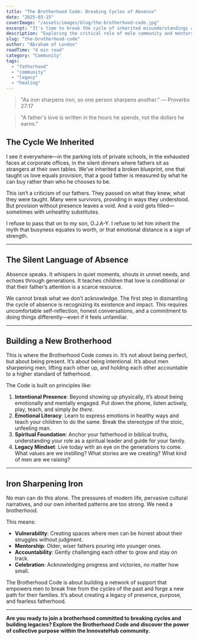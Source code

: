 ```yaml
---
title: "The Brotherhood Code: Breaking Cycles of Absence"
date: "2025-03-15"
coverImage: "/assets/images/blog/the-brotherhood-code.jpg"
excerpt: "It's time to break the cycle of inherited misunderstandings about fatherhood."
description: "Exploring the critical role of male community and mentorship in breaking negative cycles and fostering responsible, present fatherhood."
slug: "the-brotherhood-code"
author: "Abraham of London"
readTime: "4 min read"
category: "Community"
tags:
  - "fatherhood"
  - "community"
  - "legacy"
  - "healing"
---
```


> "As iron sharpens iron, so one person sharpens another." — Proverbs 27:17

> "A father's love is written in the hours he spends, not the dollars he earns."

## The Cycle We Inherited

I see it everywhere—in the parking lots of private schools, in the exhausted faces at corporate offices, in the silent dinners where fathers sit as strangers at their own tables. We’ve inherited a broken blueprint, one that taught us love equals provision, that a good father is measured by what he can buy rather than who he chooses to be.

This isn’t a criticism of our fathers. They passed on what they knew, what they were taught. Many were survivors, providing in ways they understood. But provision without presence leaves a void. And a void gets filled—sometimes with unhealthy substitutes.

I refuse to pass that on to my son, O.J.A-Y. I refuse to let him inherit the myth that busyness equates to worth, or that emotional distance is a sign of strength.

---

## The Silent Language of Absence

Absence speaks. It whispers in quiet moments, shouts in unmet needs, and echoes through generations. It teaches children that love is conditional or that their father’s attention is a scarce resource.

We cannot break what we don’t acknowledge. The first step in dismantling the cycle of absence is recognizing its existence and impact. This requires uncomfortable self-reflection, honest conversations, and a commitment to doing things differently—even if it feels unfamiliar.

---

## Building a New Brotherhood

This is where the Brotherhood Code comes in. It’s not about being perfect, but about being present. It’s about being intentional. It’s about men sharpening men, lifting each other up, and holding each other accountable to a higher standard of fatherhood.

The Code is built on principles like:

1. **Intentional Presence**: Beyond showing up physically, it’s about being emotionally and mentally engaged. Put down the phone, listen actively, play, teach, and simply *be there*.
2. **Emotional Literacy**: Learn to express emotions in healthy ways and teach your children to do the same. Break the stereotype of the stoic, unfeeling man.
3. **Spiritual Foundation**: Anchor your fatherhood in biblical truths, understanding your role as a spiritual leader and guide for your family.
4. **Legacy Mindset**: Live today with an eye on the generations to come. What values are we instilling? What stories are we creating? What kind of men are we raising?

---

## Iron Sharpening Iron

No man can do this alone. The pressures of modern life, pervasive cultural narratives, and our own inherited patterns are too strong. We need a brotherhood.

This means:

- **Vulnerability**: Creating spaces where men can be honest about their struggles without judgment.
- **Mentorship**: Older, wiser fathers pouring into younger ones.
- **Accountability**: Gently challenging each other to grow and stay on track.
- **Celebration**: Acknowledging progress and victories, no matter how small.

The Brotherhood Code is about building a network of support that empowers men to break free from the cycles of the past and forge a new path for their families. It’s about creating a legacy of presence, purpose, and fearless fatherhood.

---

**Are you ready to join a brotherhood committed to breaking cycles and building legacies? Explore the Brotherhood Code and discover the power of collective purpose within the InnovateHub community.**